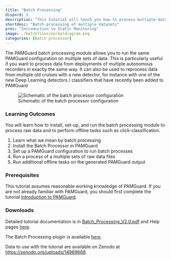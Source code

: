 ```yaml
---
title: "Batch Processing"
dispord: 3
description: "This tutorial will teach you how to process multiple datasets using the same PAMGuard configuration using the PAMGuard batch processing plugin."
shortdesc: "Batch processing of multiple datasets"
pres: "Introduction to Static Monitoring"
image: ./batchfiles/normaldiagram.png
categories: [Batch processor]
---
```


The PAMGuard batch processing module allows you to run the same PAMGuard configuration on multiple sets of data. This is particularly useful if you want to process data from deployments of multiple autonomous recorders in exactly the same way. It can also be used to reprocess data from multiple old cruises with a new detector, for instance with one of the new Deep Learning detectors / classifiers that have recently been added to PAMGuard

![Schematic of the batch processor configuration](./batchfiles/normaldiagram.png)

### Learning Outcomes

You will learn how to install, set-up, and run the batch processing module to process raw data and to perform offline tasks such as click-classification.

1.  Learn what we mean by batch processing
2.  Install the Batch Processor in PAMGuard
3.  Set up a PAMGuard configuration to run batch processes
4.  Run a process of a multiple sets of raw data files
5.  Run additional offline tasks on the generated PAMGuard output

### Prerequisites

This tutorial assumes reasonable working knowledge of PAMGuard. If you are not already familiar with PAMGuard, you should first complete the tutorial [Introduction to PAMGuard](staticmonitoring.qmd).

### Downloads

Detailed tutorial documentation is in [Batch_Processing_V2.0.pdf](https://github.com/PAMGuardLearning/batchprocessing/releases/download/V2.0/Batch_Processing_V2.0.pdf) and Help pages [here](https://www.pamguard.org/batchhelp/docs/batchoverview.html).

The Batch Processing plugin is available [here](../plugins/plugins.html).

Data to use with the tutorial are available on Zenodo at <https://zenodo.org/uploads/14989668>.
